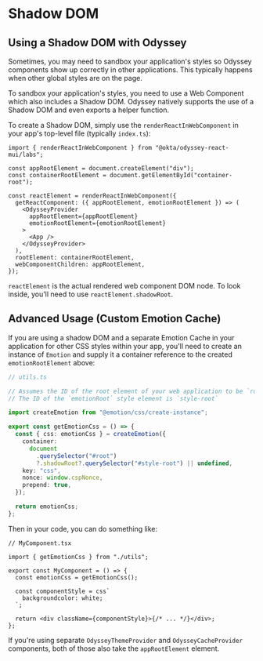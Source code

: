 
<Meta title="Installation/Shadow DOM" />

# Shadow DOM

## Using a Shadow DOM with Odyssey

Sometimes, you may need to sandbox your application's styles so Odyssey components show up correctly in other applications. This typically happens when other global styles are on the page.

To sandbox your application's styles, you need to use a Web Component which also includes a Shadow DOM. Odyssey natively supports the use of a Shadow DOM and even exports a helper function.

To create a Shadow DOM, simply use the `renderReactInWebComponent` in your app's top-level file (typically `index.ts`):

```tsx
import { renderReactInWebComponent } from "@okta/odyssey-react-mui/labs";

const appRootElement = document.createElement("div");
const containerRootElement = document.getElementById("container-root");

const reactElement = renderReactInWebComponent({
  getReactComponent: ({ appRootElement, emotionRootElement }) => (
    <OdysseyProvider
      appRootElement={appRootElement}
      emotionRootElement={emotionRootElement}
    >
      <App />
    </OdysseyProvider>
  ),
  rootElement: containerRootElement,
  webComponentChildren: appRootElement,
});
```

`reactElement` is the actual rendered web component DOM node. To look inside, you'll need to use `reactElement.shadowRoot`.

## Advanced Usage (Custom Emotion Cache)

If you are using a shadow DOM and a separate Emotion Cache in your application for other CSS styles within your app, you'll need to create an instance of `Emotion` and supply it a container reference to the created `emotionRootElement` above:

```ts
// utils.ts

// Assumes the ID of the root element of your web application to be `root`
// The ID of the `emotionRoot` style element is `style-root`

import createEmotion from "@emotion/css/create-instance";

export const getEmotionCss = () => {
  const { css: emotionCss } = createEmotion({
    container:
      document
        .querySelector("#root")
        ?.shadowRoot?.querySelector("#style-root") || undefined,
    key: "css",
    nonce: window.cspNonce,
    prepend: true,
  });

  return emotionCss;
};
```

Then in your code, you can do something like:

```tsx
// MyComponent.tsx

import { getEmotionCss } from "./utils";

export const MyComponent = () => {
  const emotionCss = getEmotionCss();

  const componentStyle = css`
    backgroundcolor: white;
  `;

  return <div className={componentStyle}>{/* ... */}</div>;
};
```

If you're using separate `OdysseyThemeProvider` and `OdysseyCacheProvider` components, both of those also take the `appRootElement` element.
